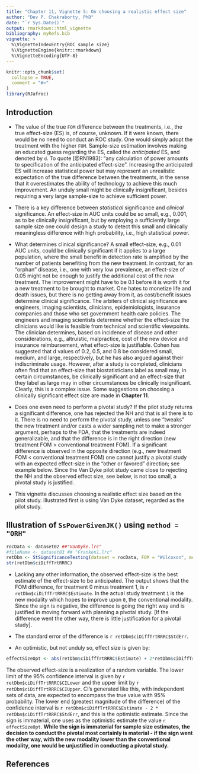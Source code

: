 ```yaml
---
title: "Chapter 11, Vignette 5: On choosing a realistic effect size"
author: "Dev P. Chakraborty, PhD"
date: "`r Sys.Date()`"
output: rmarkdown::html_vignette
bibliography: myRefs.bib
vignette: >
  %\VignetteIndexEntry{ROC sample size}
  %\VignetteEngine{knitr::rmarkdown}
  %\VignetteEncoding{UTF-8}
---
```


```r
knitr::opts_chunk$set(
  collapse = TRUE,
  comment = "#>"
)
library(RJafroc)
```

## Introduction
* The value of the true `FOM` difference between the treatments, i.e., the true effect-size (ES) is, of course, unknown. If it were known, there would be no need to conduct an ROC study. One would simply adopt the treatment with the higher `FOM`. Sample-size estimation involves making an educated guess regarding the ES, called the *anticipated* ES, and denoted by `d`. To quote [@RN1983]: "any calculation of power amounts to specification of the anticipated effect-size". Increasing the anticipated ES  will increase statistical power but may represent an unrealistic expectation of the true difference between the treatments, in the sense that it overestimates the ability of technology to achieve this much improvement. An unduly small  might be clinically insignificant, besides requiring a very large sample-size to achieve sufficient power.

* There is a key difference between *statistical* significance and *clinical* significance. An effect-size in AUC units could be so small, e.g., 0.001, as to be clinically insignificant, but by employing a sufficiently large sample size one could design a study to detect this small and clinically meaningless difference with high probability, i.e., high statistical power.

* What determines clinical significance? A small effect-size, e.g., 0.01 AUC units, could be clinically significant if it applies to a large population, where the small benefit in detection rate is amplified by the number of patients benefiting from the new treatment. In contrast, for an "orphan" disease, i.e., one with very low prevalence, an effect-size of 0.05 might not be enough to justify the additional cost of the new treatment. The improvement might have to be 0.1 before it is worth it for a new treatment to be brought to market. One hates to monetize life and death issues, but there is no getting away from it, as cost/benefit issues determine clinical significance. The arbiters of clinical significance are engineers, imaging scientists, clinicians, epidemiologists, insurance companies and those who set government health care policies. The engineers and imaging scientists determine whether the effect-size the clinicians would like is feasible from technical and scientific viewpoints. The clinician determines, based on incidence of disease and other considerations, e.g., altruistic, malpractice, cost of the new device and insurance reimbursement, what effect-size is justifiable. Cohen has suggested that d values of 0.2, 0.5, and 0.8 be considered small, medium, and large, respectively, but he has also argued against their indiscriminate usage. However, after a study is completed, clinicians often find that an effect-size that biostatisticians label as small may, in certain circumstances, be clinically significant and an effect-size that they label as large may in other circumstances be clinically insignificant. Clearly, this is a complex issue. Some suggestions on choosing a clinically significant effect size are made in **Chapter 11**.

* Does one even need to perform a pivotal study? If the pilot study returns a significant difference, one has rejected the NH and that is all there is to it. There is no need to perform the pivotal study, unless one "tweaks" the new treatment and/or casts a wider sampling net to make a stronger argument, perhaps to the FDA, that the treatments are indeed generalizable, and that the difference is in the right direction (new treatment FOM > conventional treatment FOM). If a significant difference is observed in the opposite direction (e.g., new treatment FOM < conventional treatment FOM) one cannot justify a pivotal study with an expected effect-size in the "other or favored" direction; see example below. Since the Van Dyke pilot study came close to rejecting the NH and the observed effect size, see below, is not too small, a pivotal study is justified.  

* This vignette discusses choosing a realistic effect size based on the pilot study. Illustrated first is using Van Dyke dataset, regarded as the pilot study.

## Illustration of `SsPowerGivenJK()` using `method = "ORH"`
```r
rocData <- dataset02 ##"VanDyke.lrc"
#fileName <- dataset03 ## "Franken1.lrc"
retDbm <- StSignificanceTesting(dataset = rocData, FOM = "Wilcoxon", method = "DBMH")
str(retDbm$ciDiffTrtRRRC)
````

* Lacking any other information, the observed effect-size is the best estimate of the effect-size to be anticipated. The output shows that the FOM difference, for treatment 0 minus treatment 1, is `r retDbm$ciDiffTrtRRRC$Estimate`. In the actual study treatment `1` is the new modality which hopes to improve upon `0`, the conventional modality. Since the sign is negative, the difference is going the right way and is justified in moving forward with planning a pivotal study. [If the difference went the other way, there is little justification for a pivotal study]. 

* The standard error of the difference is `r retDbm$ciDiffTrtRRRC$StdErr`.

* An optimistic, but not unduly so, effect size is given by: 

```r
effectSizeOpt <- abs(retDbm$ciDiffTrtRRRC$Estimate) + 2*retDbm$ciDiffTrtRRRC$StdErr
````

The observed effect-size is a realization of a random variable. The lower limit of the 95% confidence interval is given by `r retDbm$ciDiffTrtRRRC$CILower` and the upper limit by `r retDbm$ciDiffTrtRRRC$CIUpper`. CI's generated like this, with independent sets of data, are expected to encompass the true value with 95% probability. The lower end (greatest magnitude of the difference) of the confidence interval is `r retDbm$ciDiffTrtRRRC$Estimate - 2 * retDbm$ciDiffTrtRRRC$StdErr`, and this is the optimistic estimate. Since the sign is immaterial, one uses as the optimistic estimate the value `r effectSizeOpt`. **While the sign is immaterial for sample size estimates, the decision to conduct the pivotal most certainly is material - if the sign went the other way, with the new modality lower than the conventional modality, one would be unjustified in conducting a pivotal study.**  

## References


